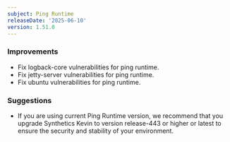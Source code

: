 ```yaml
---
subject: Ping Runtime
releaseDate: '2025-06-10'
version: 1.51.0
---
```


### Improvements
* Fix logback-core vulnerabilities for ping runtime.
* Fix jetty-server vulnerabilities for ping runtime.
* Fix ubuntu vulnerabilities for ping runtime.


### Suggestions
* If you are using current Ping Runtime version, we recommend that you upgrade Synthetics Kevin to version release-443 or higher or latest to ensure the security and stability of your environment.
